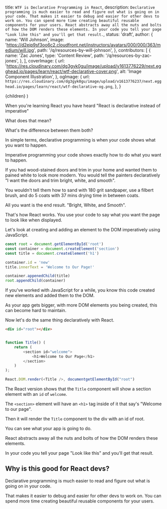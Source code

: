   title: `WTF is Declarative Programming in React`,
  description: `Declarative programming is much easier to read and figure out what is going on in your code.
That makes it easier to debug and easier for other devs to work on. You can spend more time creating beautiful reusable components for your users.
React abstracts away all the nuts and bolts of how the DOM renders these elements.
In your code you tell your page "Look like this" and you'll get that result.`,
  status: 'draft',
  author: {
    name: 'Will Johnson',
    image:
      'https://d2eip9sf3oo6c2.cloudfront.net/instructors/avatars/000/000/363/medium/will.jpg',
    path: '/q/resources-by-will-johnson',
  },
  contributors: [
    {
      name: 'Zac Jones',
      type: 'Content Review',
      path: '/q/resources-by-zac-jones',
    },
  ],
  coverImage: {
    url:
      'https://res.cloudinary.com/dg3gyk0gu/image/upload/v1613776229/next.egghead.io/pages/learn/react/wtf-declarative-cover.png',
    alt: 'Image Component Illustration',
  },
  ogImage: {
    url: `https://res.cloudinary.com/dg3gyk0gu/image/upload/v1613776237/next.egghead.io/pages/learn/react/wtf-declarative-og.png`,
  },
}

  <UltimateGuide meta={meta}>{children}</UltimateGuide>
)

When you're learning React you have heard "React is declarative instead of imperative"

What does that mean?

What's the difference between them both?

In simple terms, declarative programming is when your code shows what you want to happen.

Imperative programming your code shows exactly how to do what you want to happen.

If you had wood-stained doors and trim in your home and wanted them to pained white to look more modern. You would tell the painters declaratively "I want the doors and trim bright, white, and smooth".

You wouldn't tell them how to sand with 180 grit sandpaper, use a filbert brush, and do 5 coats with 37 mins drying time in between coats.

All you want is the end result. "Bright, White, and Smooth".

That's how React works. You use your code to say what you want the page to look like when displayed.

Let's look at creating and adding an element to the DOM imperatively using JavaScript.

```javascript
const root = document.getElementById('root')
const container = document.createElement('section')
const title = document.createElement('h1')

container.id = 'new'
title.innerText = 'Welcome to Our Page!'

container.appenedChild(title)
root.appendChild(container)
```

If you've worked with JavaScript for a while, you know this code created new elements and added them to the DOM.

As your app gets bigger, with more DOM elements you being created, this can become hard to maintain.

Now let's do the same thing declaratively with React.

```html
<div id="root"></div>
```

```js

function Title() (
	return (
		<section id="welcome">
			<h1>Welcome to Our Page</h1>
		</section>
	)
);

React.DOM.render(<Title />, documentgetElementById("root")
```

The React version shows that the `Title` component will show a section element with an `id` of `welcome`.

The `<section>` element will have an `<h1>` tag inside of it that say's "Welcome to our page".

Then it will render the `Title` component to the div with an id of root.

You can see what your app is going to do.

React abstracts away all the nuts and bolts of how the DOM renders these elements.

In your code you tell your page "Look like this" and you'll get that result.

## Why is this good for React devs?

Declarative programming is much easier to read and figure out what is going on in your code.

That makes it easier to debug and easier for other devs to work on. You can spend more time creating beautiful reusable components for your users.
